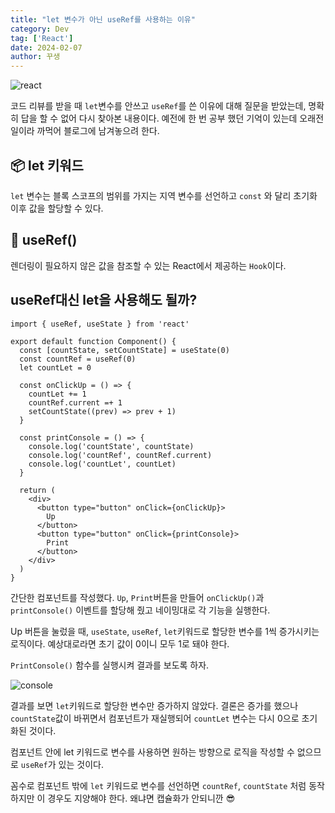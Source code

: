 ```yaml
---
title: "let 변수가 아닌 useRef를 사용하는 이유"
category: Dev
tag: ['React']
date: 2024-02-07
author: 꾸생
---
```


![react](/archive/dev/react-useRef-let/react.webp)

코드 리뷰를 받을 때 `let`변수를 안쓰고 `useRef`를 쓴 이유에 대해 질문을 받았는데, 명확히 답을 할 수 없어 다시 찾아본 내용이다. 예전에 한 번 공부 했던 기억이 있는데 오래전 일이라 까먹어 블로그에 남겨놓으려 한다.

## 📦 let 키워드

`let` 변수는 블록 스코프의 범위를 가지는 지역 변수를 선언하고 `const` 와 달리 초기화 이후 값을 할당할 수 있다.

## 🎁 useRef()

렌더링이 필요하지 않은 값을 참조할 수 있는 React에서 제공하는 `Hook`이다.

## useRef대신 let을 사용해도 될까?

```tsx
import { useRef, useState } from 'react'

export default function Component() {
  const [countState, setCountState] = useState(0)
  const countRef = useRef(0)
  let countLet = 0

  const onClickUp = () => {
    countLet += 1
    countRef.current =+ 1
    setCountState((prev) => prev + 1)
  }

  const printConsole = () => {
    console.log('countState', countState)
    console.log('countRef', countRef.current)
    console.log('countLet', countLet)
  }

  return (
    <div>
      <button type="button" onClick={onClickUp}>
        Up
      </button>
      <button type="button" onClick={printConsole}>
        Print
      </button>
    </div>
  )
}
```

간단한 컴포넌트를 작성했다. `Up`, `Print`버튼을 만들어 `onClickUp()`과 `printConsole()` 이벤트를 할당해 줬고 네이밍대로 각 기능을 실행한다.

Up 버튼을 눌렀을 때, `useState`, `useRef`, `let`키워드로 할당한 변수를 1씩 증가시키는 로직이다. 예상대로라면 초기 값이 0이니 모두 1로 돼야 한다.

`PrintConsole()` 함수를 실행시켜 결과를 보도록 하자.

![console](/archive/dev/react-useRef-let/console.webp)

결과를 보면 `let`키워드로 할당한 변수만 증가하지 않았다. 결론은 증가를 했으나 `countState`값이 바뀌면서 컴포넌트가 재실행되어 `countLet` 변수는 다시 0으로 초기화된 것이다.

컴포넌트 안에 let 키워드로 변수를 사용하면 원하는 방향으로 로직을 작성할 수 없으므로 `useRef`가 있는 것이다.

꼼수로 컴포넌트 밖에 `let` 키워드로 변수를 선언하면 `countRef`, `countState` 처럼 동작하지만 이 경우도 지양해야 한다. 왜냐면 캡슐화가 안되니깐 😎